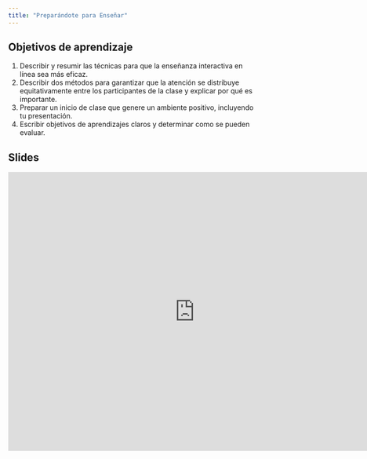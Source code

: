 ```yaml
---
title: "Preparándote para Enseñar"
---
```


## Objetivos de aprendizaje

1. Describir y resumir las técnicas para que la enseñanza interactiva en línea sea más eficaz.
2. Describir dos métodos para garantizar que la atención se distribuye equitativamente entre los participantes de la clase y explicar por qué es importante.
3. Preparar un inicio de clase que genere un ambiente positivo, incluyendo tu presentación.
4. Escribir objetivos de aprendizajes claros y determinar como se pueden evaluar.


## Slides

<iframe src="https://docs.google.com/presentation/d/1_5hkXuGcLRu2Q6CK51RhRSE0mj0hxhejOdBqzihnGzg/embed?start=false&loop=false&delayms=3000" frameborder="0" width="760" height="569" allowfullscreen="true" mozallowfullscreen="true" webkitallowfullscreen="true"></iframe>

